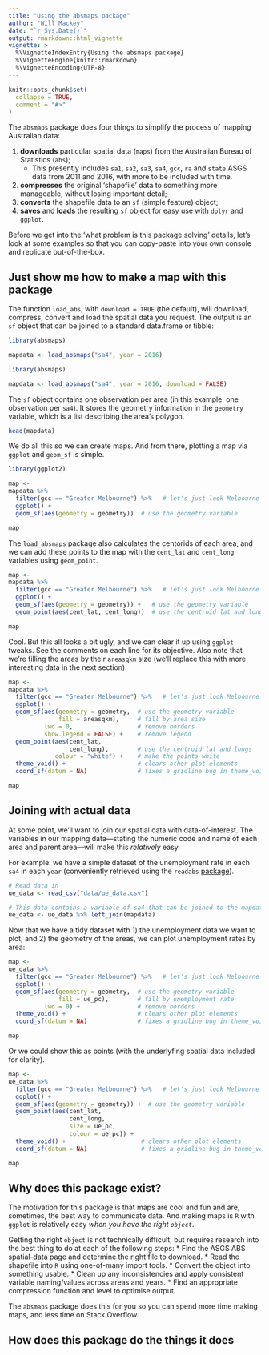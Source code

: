```yaml
---
title: "Using the absmaps package"
author: "Will Mackey"
date: "`r Sys.Date()`"
output: rmarkdown::html_vignette
vignette: >
  %\VignetteIndexEntry{Using the absmaps package}
  %\VignetteEngine{knitr::rmarkdown}
  %\VignetteEncoding{UTF-8}
---
```


```r
knitr::opts_chunk$set(
  collapse = TRUE,
  comment = "#>"
)

```


The `absmaps` package does four things to simplify the process of mapping Australian data:

1. **downloads** particular spatial data (`maps`) from the Australian Bureau of Statistics (`abs`);
    * This presently includes `sa1`, `sa2`, `sa3`, `sa4`, `gcc`, `ra` and `state` ASGS data from 2011 and 2016, with more to be included with time.
1. **compresses** the original 'shapefile' data to something more manageable, without losing important detail;
1. **converts** the shapefile data to an `sf` (simple feature) object;
1. **saves** and **loads** the resulting `sf` object for easy use with `dplyr` and `ggplot`.

Before we get into the 'what problem is this package solving' details, let's look at some examples so that you can copy-paste into your own console and replicate out-of-the-box. 


## Just show me how to make a map with this package

The function `load_abs`, with `download = TRUE` (the default), will download, compress, convert and load the spatial data you request. The output is an `sf` object that can be joined to a standard data.frame or tibble:

```r
library(absmaps)

mapdata <- load_absmaps("sa4", year = 2016)

```

```r
library(absmaps)

mapdata <- load_absmaps("sa4", year = 2016, download = FALSE)

```


The `sf` object contains one observation per area (in this example, one observation per `sa4`). It stores the geometry information in the `geometry` variable, which is a list describing the area's polygon.

```r
head(mapdata)
```

We do all this so we can create maps. And from there, plotting a map via `ggplot` and `geom_sf` is simple.

```r
library(ggplot2)

map <- 
mapdata %>% 
  filter(gcc == "Greater Melbourne") %>%   # let's just look Melbourne
  ggplot() +
  geom_sf(aes(geometry = geometry))  # use the geometry variable

map
```

The `load_absmaps` package also calculates the centorids of each area, and we can add these points to the map with the `cent_lat` and `cent_long` variables using `geom_point`.

```r
map <- 
mapdata %>% 
  filter(gcc == "Greater Melbourne") %>%   # let's just look Melbourne
  ggplot() +
  geom_sf(aes(geometry = geometry)) +   # use the geometry variable
  geom_point(aes(cent_lat, cent_long))  # use the centroid lat and longs

map
```

Cool. But this all looks a bit ugly, and we can clear it up using `ggplot` tweaks. See the comments on each line for its objective. Also note that we're filling the areas by their `areasqkm` size (we'll replace this with more interesting data in the next section).

```r
map <- 
mapdata %>% 
  filter(gcc == "Greater Melbourne") %>%   # let's just look Melbourne
  ggplot() +
  geom_sf(aes(geometry = geometry,  # use the geometry variable
              fill = areasqkm),     # fill by area size
          lwd = 0,                  # remove borders
          show.legend = FALSE) +    # remove legend
  geom_point(aes(cent_lat,      
                 cent_long),        # use the centroid lat and longs
             colour = "white") +    # make the points white
  theme_void() +                    # clears other plot elements
  coord_sf(datum = NA)              # fixes a gridline bug in theme_void()

map
```



## Joining with actual data

At some point, we'll want to join our spatial data with data-of-interest. The variables in our mapping data---stating the numeric code and name of each area and parent area---will make this _relatively_ easy.

For example: we have a simple dataset of the unemployment rate in each `sa4` in each `year` (conveniently retrieved using the `readabs` [package](https://cran.r-project.org/web/packages/readabs/readabs.pdf)). 

```r
# Read data in
ue_data <- read_csv("data/ue_data.csv")

# This data contains a variable of sa4 that can be joined to the mapdata set:
ue_data <- ue_data %>% left_join(mapdata)
```

Now that we have a tidy dataset with 1) the unemployment data we want to plot, and 2) the geometry of the areas, we can plot unemployment rates by area:

```r
map <- 
ue_data %>% 
  filter(gcc == "Greater Melbourne") %>%   # let's just look Melbourne
  ggplot() +
  geom_sf(aes(geometry = geometry,  # use the geometry variable
              fill = ue_pc),        # fill by unemployment rate
          lwd = 0) +                # remove borders
  theme_void() +                    # clears other plot elements
  coord_sf(datum = NA)              # fixes a gridline bug in theme_void()

map
```


Or we could show this as points (with the underlyfing spatial data included for clarity).

```r
map <- 
ue_data %>% 
  filter(gcc == "Greater Melbourne") %>%   # let's just look Melbourne
  ggplot() +
  geom_sf(aes(geometry = geometry)) +  # use the geometry variable
  geom_point(aes(cent_lat, 
                 cent_long,
                 size = ue_pc,
                 colour = ue_pc)) +
  theme_void() +                     # clears other plot elements
  coord_sf(datum = NA)               # fixes a gridline bug in theme_void()

map
```



## Why does this package exist?

The motivation for this package is that maps are cool and fun and are, sometimes, the best way to communicate data. And making maps is `R` with `ggplot` is relatively easy _when you have the right `object`_. 

Getting the right `object` is not technically difficult, but requires research into the best thing to do at each of the following steps:
* Find the ASGS ABS spatial-data page and determine the right file to download.
* Read the shapefile into `R` using one-of-many import tools.
* Convert the object into something usable. 
* Clean up any inconsistencies and apply consistent variable naming/values across areas and years.
* Find an appropriate compression function and level to optimise output.

The `absmaps` package does this for you so you can spend more time making maps, and less time on Stack Overflow.

## How does this package do the things it does


